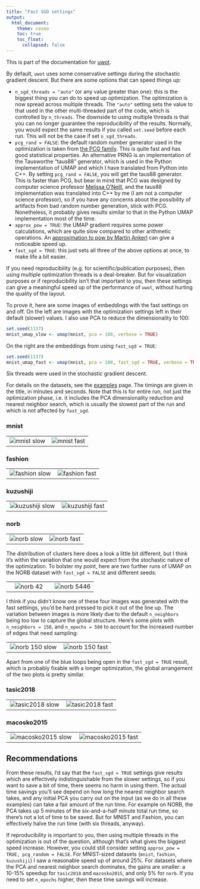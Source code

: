 ```yaml
---
title: "Fast SGD settings"
output:
  html_document:
    theme: cosmo
    toc: true
    toc_float:
      collapsed: false
---
```


This is part of the documentation for [uwot](https://github.com/jlmelville/uwot).

By default, `uwot` uses some conservative settings during the stochastic 
gradient descent. But there are some options that can speed things up:

* `n_sgd_threads = "auto"` (or any value greater than one): this is the biggest
thing you can do to speed up optimization. The optimization is now spread
across multiple threads. The `"auto"` setting sets the value to that used in
the other multi-threaded part of the code, which is controlled by `n_threads`.
The downside to using multiple threads is that you can no longer guarantee the
reproducibility of the results. Normally, you would expect the same results if
you called `set.seed` before each run. This will not be the case if set 
`n_sgd_threads`.
* `pcg_rand = FALSE`: the default random number generator used in the 
optimization is taken from [the PCG family](http://www.pcg-random.org/). This
is quite fast and has good statistical properties. An alternative PRNG is 
an implementation of the Tausworthe "taus88" generator, which is used in the
Python implementation of UMAP and which I have translated from Python into C++.
By setting `pcg_rand = FALSE`, you will get the taus88 generator. This is 
faster than PCG, but bear in mind that PCG was designed by computer science
professor [Melissa O'Neill](https://www.cs.hmc.edu/~oneill/index.html), and the
taus88 implementation was translated into C++ by me (I am not a computer science
professor), so if you have any concerns about the possibility of artifacts from
bad random number generation, stick with PCG. Nonetheless, it probably gives
results similar to that in the Python UMAP implementation most of the time.
* `approx_pow = TRUE`: the UMAP gradient requires some power calculations, which
are quite slow compared to other arithmetic operations. An 
[approximation to pow by Martin Ankerl](https://martin.ankerl.com/2012/01/25/optimized-approximative-pow-in-c-and-cpp/)
can give a noticeable speed up.
* `fast_sgd = TRUE`: this just sets all three of the above options at once, to 
make life a bit easier.

If you need reproducibility (e.g. for scientific/publication purposes), then using
multiple optimization threads is a deal-breaker. But for visualization purposes
or if reproducibility isn't that important to you, then these settings can
give a meaningful speed up of the performance of `uwot`, without hurting the
quality of the layout.

To prove it, here are some images of embeddings with the fast settings on and
off. On the left are images with the optimization settings left in their default
(slower) values. I also use PCA to reduce the dimensionality to 100:

```R
set.seed(1337)
mnist_umap_slow <- umap(mnist, pca = 100, verbose = TRUE)
```

On the right are the embeddings from using `fast_sgd = TRUE`:


```R
set.seed(1337)
mnist_umap_fast <- umap(mnist, pca = 100, fast_sgd = TRUE, verbose = TRUE)
```

Six threads were used in the stochastic gradient descent.

For details on the datasets, see the 
[examples](https://jlmelville.github.io/uwot/umap-examples.html) page. The 
timings are given in the title, in minutes and seconds. Note that this is for
entire run, not just the optimization phase, i.e. it includes the PCA
dimensionality reduction and nearest neighbor search, which is usually the
slowest part of the run and which is not affected by `fast_sgd`.

### mnist

|                             |                           |
:----------------------------:|:--------------------------:
![mnist slow](img/fast-sgd/mnist_slow.png)|![mnist fast](img/fast-sgd/mnist_fast.png)

### fashion

|                             |                           |
:----------------------------:|:--------------------------:
![fashion slow](img/fast-sgd/fashion_slow.png)|![fashion fast](img/fast-sgd/fashion_fast.png)

### kuzushiji

|                             |                           |
:----------------------------:|:--------------------------:
![kuzushiji slow](img/fast-sgd/kuzushiji_slow.png)|![kuzushiji fast](img/fast-sgd/kuzushiji_fast.png)

### norb

|                             |                           |
:----------------------------:|:--------------------------:
![norb slow](img/fast-sgd/norb_slow.png)|![norb fast](img/fast-sgd/norb_fast.png)

The distribution of clusters here does a look a little bit different, but I
think it's within the variation that one would expect from the stochastic nature
of the optimization. To bolster my point, here are two further runs of UMAP
on the NORB dataset with `fast_sgd = FALSE` and different seeds:

|                             |                           |
:----------------------------:|:--------------------------:
![norb 42](img/fast-sgd/norb_42.png)|![norb 5446](img/fast-sgd/norb_5446.png)

I think if you didn't know one of these four images was generated with the fast
settiings, you'd be hard pressed to pick it out of the line up. The variation 
between images is more likely due to the default `n_neighbors` being too low to
capture the global structure. Here's some plots with `n_neighbors = 150`, and
`n_epochs = 500` to account for the increased number of edges that need
sampling:

|                             |                           |
:----------------------------:|:--------------------------:
![norb 150 slow](img/fast-sgd/norb150_slow.png)|![norb 150 fast](img/fast-sgd/norb150_fast.png)

Apart from one of the blue loops being open in the `fast_sgd = TRUE` result, 
which is probably fixable with a longer optimization, the global arrangement 
of the two plots is pretty similar.

### tasic2018

|                             |                           |
:----------------------------:|:--------------------------:
![tasic2018 slow](img/fast-sgd/tasic2018_slow.png)|![tasic2018 fast](img/fast-sgd/tasic2018_fast.png)

### macosko2015

|                             |                           |
:----------------------------:|:--------------------------:
![macosko2015 slow](img/fast-sgd/macosko2015_slow.png)|![macosko2015 fast](img/fast-sgd/macosko2015_fast.png)

## Recommendations

From these results, I'd say that the `fast_sgd = TRUE` settings give results
which are effectively indistinguishable from the slower settings, so if you want
to save a bit of time, there seems no harm in using them. The actual time
savings you'll see depend on how long the nearest neighbor search takes, and any
initial PCA you carry out on the input (as we do in all these examples) can take
a fair amount of the run time. For example on NORB, the PCA takes up 5 minutes
of the six-and-a-half minute total run time, so there's not a lot of time to be
saved. But for MNIST and Fashion, you can effectively halve the run time (with
six threads, anyway).

If reproducibility is important to you, then using multiple threads in the 
optimization is out of the question, although that's what gives the 
biggest speed increase. However, you could still consider setting 
`approx_pow = TRUE, pcg_random = FALSE`. For MNIST-sized datasets (`mnist`, 
`fashion`, `kuzushiji`) I saw a reasonable speed up of around 25%. For datasets
where the PCA and nearest neighbor search dominates, the gains are smaller:
a 10-15% speedup for `tasic2018` and `macosko2015`, and only 5% for `norb`.
If you need to set `n_epochs` higher, then these time savings will increase.
